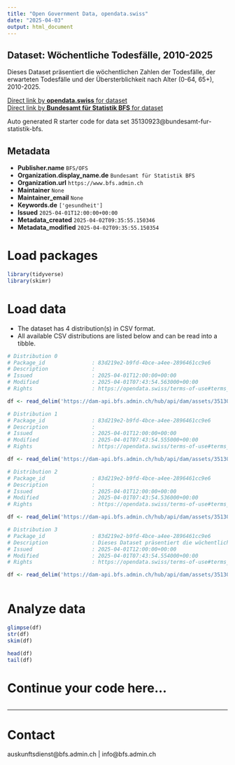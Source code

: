 ```yaml
---
title: "Open Government Data, opendata.swiss"
date: "2025-04-03"
output: html_document
---
```


## Dataset: Wöchentliche Todesfälle, 2010-2025

Dieses Dataset präsentiert die wöchentlichen Zahlen der Todesfälle, der erwarteten Todesfälle und der Übersterblichkeit nach Alter (0-64, 65+), 2010-2025.

[Direct link by **opendata.swiss** for dataset](https://opendata.swiss/de/dataset/wochentliche-todesfalle-2010-20251)<br>
[Direct link by **Bundesamt für Statistik BFS** for dataset](https://www.bfs.admin.ch/asset/de/ts-d-14.03.04.03-wr)

Auto generated R starter code for data set 35130923@bundesamt-fur-statistik-bfs.

## Metadata

- **Publisher.name** `BFS/OFS`
- **Organization.display_name.de** `Bundesamt für Statistik BFS`
- **Organization.url** `https://www.bfs.admin.ch`
- **Maintainer** `None`
- **Maintainer_email** `None`
- **Keywords.de** `['gesundheit']`
- **Issued** `2025-04-01T12:00:00+00:00`
- **Metadata_created** `2025-04-02T09:35:55.150346`
- **Metadata_modified** `2025-04-02T09:35:55.150354`


# Load packages

```r

library(tidyverse)
library(skimr)

```

# Load data

-   The dataset has 4 distribution(s) in CSV format.
-   All available CSV distributions are listed below and can be read into a tibble.

```r

# Distribution 0
# Package_id               : 83d219e2-b9fd-4bce-a4ee-2896461cc9e6
# Description              : 
# Issued                   : 2025-04-01T12:00:00+00:00
# Modified                 : 2025-04-01T07:43:54.563000+00:00
# Rights                   : https://opendata.swiss/terms-of-use#terms_by_ask

df <- read_delim('https://dam-api.bfs.admin.ch/hub/api/dam/assets/35130947/master')

# Distribution 1
# Package_id               : 83d219e2-b9fd-4bce-a4ee-2896461cc9e6
# Description              : 
# Issued                   : 2025-04-01T12:00:00+00:00
# Modified                 : 2025-04-01T07:43:54.555000+00:00
# Rights                   : https://opendata.swiss/terms-of-use#terms_by_ask

df <- read_delim('https://dam-api.bfs.admin.ch/hub/api/dam/assets/35130934/master')

# Distribution 2
# Package_id               : 83d219e2-b9fd-4bce-a4ee-2896461cc9e6
# Description              : 
# Issued                   : 2025-04-01T12:00:00+00:00
# Modified                 : 2025-04-01T07:43:54.536000+00:00
# Rights                   : https://opendata.swiss/terms-of-use#terms_by_ask

df <- read_delim('https://dam-api.bfs.admin.ch/hub/api/dam/assets/35130941/master')

# Distribution 3
# Package_id               : 83d219e2-b9fd-4bce-a4ee-2896461cc9e6
# Description              : Dieses Dataset präsentiert die wöchentlichen Zahlen der Todesfälle, der erwarteten Todesfälle und der Übersterblichkeit nach Alter (0-64, 65+), 2010-2025.
# Issued                   : 2025-04-01T12:00:00+00:00
# Modified                 : 2025-04-01T07:43:54.554000+00:00
# Rights                   : https://opendata.swiss/terms-of-use#terms_by_ask

df <- read_delim('https://dam-api.bfs.admin.ch/hub/api/dam/assets/35130950/master')



```

# Analyze data

```r

glimpse(df)
str(df)
skim(df)

head(df)
tail(df)

```

# Continue your code here...

```r

```

------------------------------------------------------------------------

# Contact

auskunftsdienst@bfs.admin.ch | info@bfs.admin.ch
